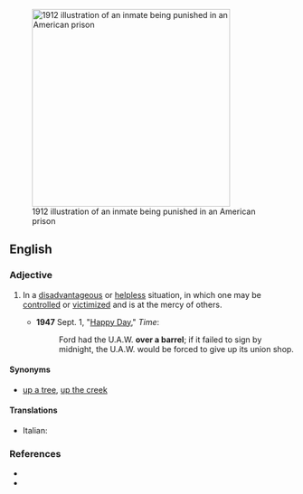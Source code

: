 [[Image:Punishment of the Paddle, 1912.jpg‎|right|350px|thumb|1912 illustration of an inmate being punished in an American prison]]
==English==

===Adjective===
{{en-adj|head=[[over]] [[a]] [[barrel]]|-}}

# {{context|idiomatic|lang=en}} In a [[disadvantageous]] or [[helpless]] situation, in which one may be [[control]]led or [[victimize]]d and is at the mercy of others.
#* '''1947''' Sept. 1, "[http://www.time.com/time/magazine/article/0,9171,887580,00.html Happy Day]," ''Time'':
#*: Ford had the U.A.W. '''over a barrel'''; if it failed to sign by midnight, the U.A.W. would be forced to give up its union shop.

====Synonyms====
* [[up a tree]], [[up the creek]]

====Translations====
{{trans-top|in a helpless situation}}
* Italian: {{t|it|spalle al muro}}
{{trans-mid}}
{{trans-bottom}}

===References===
* {{R:Dictionary.com}}
* {{R:Merriam Webster Online}}